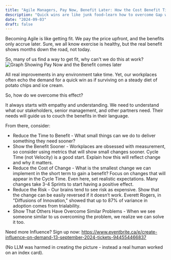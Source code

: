 ```yaml
---
title: "Agile Managers, Pay Now, Benefit Later: How the Cost Benefit Timing Gap Undermines Your Influence"
description: "Quick wins are like junk food—learn how to overcome Gap without eating more sugar"
date: "2024-09-03"
draft: false
---
```


Becoming Agile is like getting fit. We pay the price upfront, and the benefits only accrue later. Sure, we all know exercise is healthy, but the real benefit shows months down the road, not today.

So, many of us find a way to get fit, why can't we do this at work?
![Graph Showing Pay Now and the Benefit comes later](src/content/Images/CostBenefitTimingGap.jpg)

All real improvements in any environment take time. Yet, our workplaces often echo the demand for a quick win as if surviving on a steady diet of potato chips and ice cream.

So, how do we overcome this effect?

It always starts with empathy and understanding. We need to understand what our stakeholders, senior management, and other partners need. Their needs will guide us to couch the benefits in their language.

From there, consider:

- Reduce the Time to Benefit - What small things can we do to deliver something they need sooner?
- Show the Benefit Sooner - Workplaces are obsessed with measurement, so consider using metrics that will show small changes sooner. Cycle Time (not Velocity) is a good start. Explain how this will reflect change and why it matters.
- Reduce the Cost of Change - What is the smallest change we can implement in the short term to gain a benefit? Focus on changes that will appear in the Cycle Time. Even here, set realistic expectations. Many changes take 3-4 Sprints to start having a positive effect.
- Reduce the Risk - Our brains tend to see risk as expensive. Show that the change can be easily reversed if it doesn’t work. Everett Rogers, in "Diffusions of Innovation," showed that up to 87% of variance in adoption comes from trialability.
- Show That Others Have Overcome Similar Problems - When we see someone similar to us overcoming the problem, we realize we can solve it too.

Need more Influence? Sign up now: https://www.eventbrite.ca/e/create-influence-on-demand-13-september-2024-tickets-944554466837

(No LLM was harmed in creating the picture - instead a real human worked on an index card).

